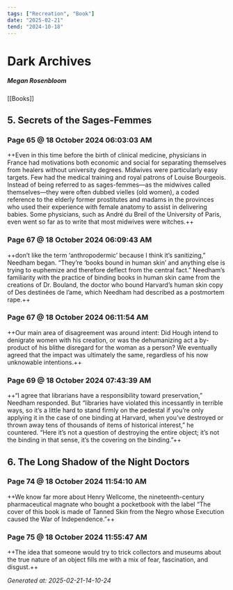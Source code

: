 ```yaml
---
tags: ["Recreation", "Book"]
date: "2025-02-21"
tend: "2024-10-18"
---
```


# Dark Archives
##### Megan Rosenbloom

[[Books]]

## 5. Secrets of the Sages-Femmes
### Page 65 @ 18 October 2024 06:03:03 AM
++Even in this time before the birth of clinical medicine, physicians in France had motivations both economic and social for separating themselves from healers without university degrees. Midwives were particularly easy targets. Few had the medical training and royal patrons of Louise Bourgeois. Instead of being referred to as sages-femmes—as the midwives called themselves—they were often dubbed vielles (old women), a coded reference to the elderly former prostitutes and madams in the provinces who used their experience with female anatomy to assist in delivering babies. Some physicians, such as André du Breil of the University of Paris, even went so far as to write that most midwives were witches.++

### Page 67 @ 18 October 2024 06:09:43 AM
++don’t like the term ‘anthropodermic’ because I think it’s sanitizing,” Needham began. “They’re ‘books bound in human skin’ and anything else is trying to euphemize and therefore deflect from the central fact.” Needham’s familiarity with the practice of binding books in human skin came from the creations of Dr. Bouland, the doctor who bound Harvard’s human skin copy of Des destinées de l’ame, which Needham had described as a postmortem rape.++

### Page 67 @ 18 October 2024 06:11:54 AM
++Our main area of disagreement was around intent: Did Hough intend to denigrate women with his creation, or was the dehumanizing act a by-product of his blithe disregard for the woman as a person? We eventually agreed that the impact was ultimately the same, regardless of his now unknowable intentions.++

### Page 69 @ 18 October 2024 07:43:39 AM
++“I agree that librarians have a responsibility toward preservation,” Needham responded. But “libraries have violated this incessantly in terrible ways, so it’s a little hard to stand firmly on the pedestal if you’re only applying it in the case of one binding at Harvard, when you’ve destroyed or thrown away tens of thousands of items of historical interest,” he countered. “Here it’s not a question of destroying the entire object; it’s not the binding in that sense, it’s the covering on the binding.”++

## 6. The Long Shadow of the Night Doctors
### Page 74 @ 18 October 2024 11:54:10 AM
++We know far more about Henry Wellcome, the nineteenth-century pharmaceutical magnate who bought a pocketbook with the label “The cover of this book is made of Tanned Skin from the Negro whose Execution caused the War of Independence.”++

### Page 75 @ 18 October 2024 11:55:47 AM
++The idea that someone would try to trick collectors and museums about the true nature of an object fills me with a mix of fear, fascination, and disgust.++

_Generated at: 2025-02-21-14-10-24_
